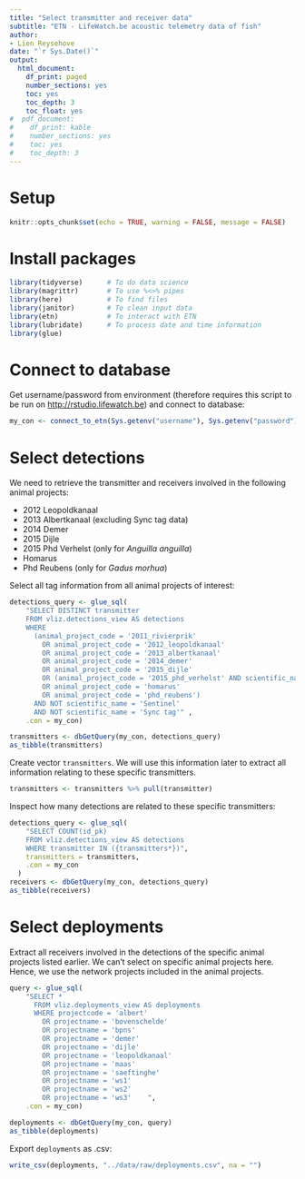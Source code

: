 ```yaml
---
title: "Select transmitter and receiver data"
subtitle: "ETN - LifeWatch.be acoustic telemetry data of fish"
author:
- Lien Reysehove
date: "`r Sys.Date()`"
output:
  html_document:
    df_print: paged
    number_sections: yes
    toc: yes
    toc_depth: 3
    toc_float: yes
#  pdf_document:
#    df_print: kable
#    number_sections: yes
#    toc: yes
#    toc_depth: 3
---
```


# Setup 

```r
knitr::opts_chunk$set(echo = TRUE, warning = FALSE, message = FALSE)
```

# Install packages

```r
library(tidyverse)      # To do data science
library(magrittr)       # To use %<>% pipes
library(here)           # To find files
library(janitor)        # To clean input data
library(etn)            # To interact with ETN
library(lubridate)      # To process date and time information
library(glue)
```

# Connect to database

Get username/password from environment (therefore requires this script to be run on <http://rstudio.lifewatch.be>) and connect to database:

```r
my_con <- connect_to_etn(Sys.getenv("username"), Sys.getenv("password"))
```

# Select detections

We need to retrieve the transmitter and receivers involved in the following animal projects:

- 2012 Leopoldkanaal
- 2013 Albertkanaal (excluding Sync tag data)
- 2014 Demer
- 2015 Dijle
- 2015 Phd Verhelst (only for _Anguilla anguilla_)
- Homarus
- Phd Reubens (only for _Gadus morhua_)

Select all tag information from all animal projects of interest:

```r
detections_query <- glue_sql(
    "SELECT DISTINCT transmitter
    FROM vliz.detections_view AS detections
    WHERE 
      (animal_project_code = '2011_rivierprik' 
        OR animal_project_code = '2012_leopoldkanaal'
        OR animal_project_code = '2013_albertkanaal'
        OR animal_project_code = '2014_demer'
        OR animal_project_code = '2015_dijle'
        OR (animal_project_code = '2015_phd_verhelst' AND scientific_name = 'Anguilla anguilla')
        OR animal_project_code = 'homarus'
        OR animal_project_code = 'phd_reubens')
      AND NOT scientific_name = 'Sentinel'
      AND NOT scientific_name = 'Sync tag'" ,
    .con = my_con)

transmitters <- dbGetQuery(my_con, detections_query)
as_tibble(transmitters)
```

Create vector `transmitters`. We will use this information later to extract all information relating to these specific transmitters.

```r
transmitters <- transmitters %>% pull(transmitter)
```

Inspect how many detections are related to these specific transmitters:

```r
detections_query <- glue_sql(
    "SELECT COUNT(id_pk) 
    FROM vliz.detections_view AS detections
    WHERE transmitter IN ({transmitters*})",
    transmitters = transmitters,
    .con = my_con
  )
receivers <- dbGetQuery(my_con, detections_query)
as_tibble(receivers)
```

# Select deployments

Extract all receivers involved in the detections of the specific animal projects listed earlier. We can't select on specific animal projects here. Hence, we use the network projects included in the animal projects.

```r
query <- glue_sql(
    "SELECT *
      FROM vliz.deployments_view AS deployments
      WHERE projectcode = 'albert'
        OR projectname = 'bovenschelde'
        OR projectname = 'bpns'
        OR projectname = 'demer'
        OR projectname = 'dijle'
        OR projectname = 'leopoldkanaal'
        OR projectname = 'maas'
        OR projectname = 'saeftinghe'
        OR projectname = 'ws1'
        OR projectname = 'ws2'
        OR projectname = 'ws3'    ",
    .con = my_con)

deployments <- dbGetQuery(my_con, query)
as_tibble(deployments)
```

Export `deployments` as .csv:

```r
write_csv(deployments, "../data/raw/deployments.csv", na = "")
```

